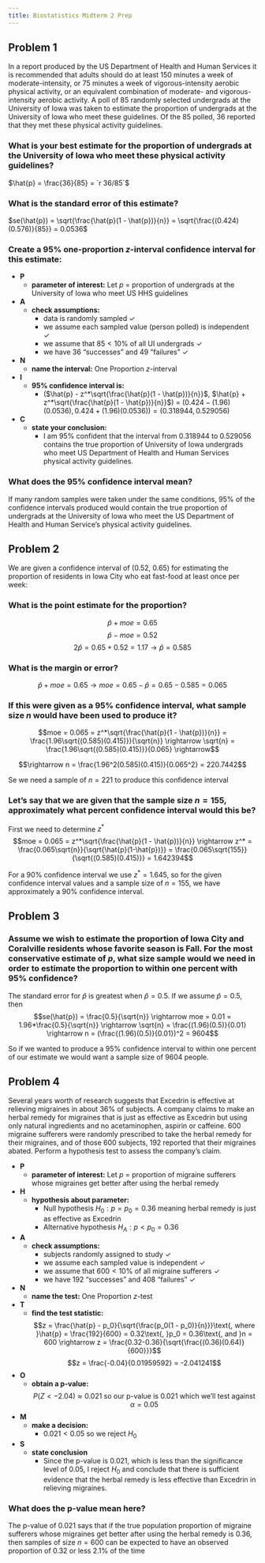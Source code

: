```yaml
---
title: Biostatistics Midterm 2 Prep
---
```


## Problem 1

In a report produced by the US Department of Health and Human Services it is recommended that adults should do at least 150 minutes a week of moderate-intensity, or 75 minutes a week of vigorous-intensity aerobic physical activity, or an equivalent combination of moderate- and vigorous-intensity aerobic activity. A poll of 85 randomly selected undergrads at the University of Iowa was taken to estimate the proportion of undergrads at the University of Iowa who meet these guidelines. Of the 85 polled, 36 reported that they met these physical activity guidelines.

### What is your best estimate for the proportion of undergrads at the University of Iowa who meet these physical activity guidelines?

$\hat{p} = \frac{36}{85} = `r 36/85`$

### What is the standard error of this estimate?

$se(\hat{p}) = \sqrt{\frac{\hat{p}(1 - \hat{p})}{n}} = \sqrt{\frac{(0.424)(0.576)}{85}} = 0.0536$ 

### Create a 95% one-proportion $z$-interval confidence interval for this estimate:

* **P**
  + **parameter of interest:** Let $p$ = proportion of undergrads at the University of Iowa who meet US HHS guidelines

* **A**
  + **check assumptions:** 
    + data is randomly sampled $\checkmark$
    + we assume each sampled value (person polled) is independent $\checkmark$
    + we assume that $85 < 10\%$ of all UI undergrads $\checkmark$
    + we have 36 "successes" and 49 "failures" $\checkmark$

* **N**
  + **name the interval:** One Proportion $z$-interval

* **I**
  + **95% confidence interval is:**
    + ($\hat{p} - z^*\sqrt{\frac{\hat{p}(1 - \hat{p})}{n}}$, $\hat{p} + z^*\sqrt{\frac{\hat{p}(1 - \hat{p})}{n}}$) = $(0.424 - (1.96)(0.0536), 0.424 + (1.96)(0.0536)) = (0.318944, 0.529056)$

* **C**
  + **state your conclusion:**
    + I am 95% confident that the interval from 0.318944 to 0.529056 contains the true proportion of University of Iowa undergrads who meet US Department of Health and Human Services physical activity guidelines.


### What does the 95% confidence interval mean?

If many random samples were taken under the same conditions, 95% of the confidence intervals produced would contain the true proportion of undergrads at the University of Iowa who meet the US Department of Health and Human Service's physical activity guidelines.



## Problem 2

We are given a confidence interval of (0.52, 0.65) for estimating the proportion of residents in Iowa City who eat fast-food at least once per week:

### What is the point estimate for the proportion?

$$\hat{p} + moe = 0.65$$
$$\hat{p} - moe = 0.52$$
$$2\hat{p} = 0.65 + 0.52 = 1.17 \rightarrow \hat{p} = 0.585$$

### What is the margin or error?

$$\hat{p} + moe = 0.65 \rightarrow moe = 0.65 - \hat{p} = 0.65 - 0.585 = 0.065$$

### If this were given as a 95% confidence interval, what sample size $n$ would have been used to produce it?

$$moe = 0.065 = z^*\sqrt{\frac{\hat{p}(1 - \hat{p})}{n}} = \frac{1.96\sqrt{(0.585)(0.415)}}{\sqrt{n}} \rightarrow \sqrt{n} = \frac{1.96\sqrt{(0.585)(0.415)}}{0.065} \rightarrow$$

$$\rightarrow n = \frac{1.96^2(0.585)(0.415)}{0.065^2} = 220.7442$$

Se we need a sample of $n = 221$ to produce this confidence interval

### Let's say that we are given that the sample size $n = 155$, approximately what percent confidence interval would this be?

First we need to determine $z^*$
$$moe = 0.065 = z^*\sqrt{\frac{\hat{p}(1 - \hat{p})}{n}} \rightarrow z^* = \frac{0.065\sqrt{n}}{\sqrt{\hat{p}(1-\hat{p})}} = \frac{0.065\sqrt{155}}{\sqrt{(0.585)(0.415)}} = 1.642394$$

For a 90% confidence interval we use $z^* = 1.645$, so for the given confidence interval values and a sample size of $n = 155$, we have approximately a 90% confidence interval.


\pagebreak


## Problem 3

### Assume we wish to estimate the proportion of Iowa City and Coralville residents whose favorite season is Fall. For the most conservative estimate of $p$, what size sample would we need in order to estimate the proportion to within one percent with 95% confidence?

The standard error for $\hat{p}$ is greatest when $\hat{p} = 0.5$. If we assume $\hat{p} = 0.5$, then $$se(\hat{p}) = \frac{0.5}{\sqrt{n}} \rightarrow moe = 0.01 = 1.96*\frac{0.5}{\sqrt{n}} \rightarrow \sqrt{n} = \frac{(1.96)(0.5)}{0.01} \rightarrow n = (\frac{(1.96)(0.5)}{0.01})^2 = 9604$$

So if we wanted to produce a 95% confidence interval to within one percent of our estimate we would want a sample size of 9604 people.


## Problem 4

Several years worth of research suggests that Excedrin is effective at relieving migraines in about 36% of subjects. A company claims to make an herbal remedy for migraines that is just as effective as Excedrin but using only natural ingredients and no acetaminophen, aspirin or caffeine. 600 migraine sufferers were randomly prescribed to take the herbal remedy for their migraines, and of those 600 subjects, 192 reported that their migraines abated. Perform a hypothesis test to assess the company's claim.

* **P**
  + **parameter of interest:** Let $p$ = proportion of migraine sufferers whose migraines get better after using the herbal remedy

* **H**
  + **hypothesis about parameter:**
    + Null hypothesis $H_0: p = p_0 = 0.36$ meaning herbal remedy is just as effective as Excedrin
    + Alternative hypothesis $H_A: p < p_0 = 0.36$
* **A**
  + **check assumptions:** 
    + subjects randomly assigned to study $\checkmark$
    + we assume each sampled value is independent $\checkmark$
    + we assume that $600 < 10\%$ of all migraine sufferers $\checkmark$
    + we have 192 "successes" and 408 "failures" $\checkmark$

* **N**
  + **name the test:** One Proportion $z$-test

* **T**
  + **find the test statistic:**
$$z = \frac{\hat{p} - p_0}{\sqrt{\frac{p_0(1 - p_0)}{n}}}\text{, where }\hat{p} = \frac{192}{600} = 0.32\text{, }p_0 = 0.36\text{, and }n = 600 \rightarrow z = \frac{0.32-0.36}{\sqrt{\frac{(0.36)(0.64)}{600}}}$$
$$z = \frac{-0.04}{0.01959592} = -2.041241$$

* **O**
  + **obtain a p-value:**
    $$P(Z < -2.04) \approx 0.021 \text{ so our p-value is 0.021 which we'll test against } \alpha = 0.05$$

* **M**
  + **make a decision:**
    + $0.021 < 0.05$ so we reject $H_0$

* **S**
  + **state conclusion**
    + Since the p-value is 0.021, which is less than the significance level of 0.05, I reject $H_0$ and conclude that there is sufficient evidence that the herbal remedy is less effective than Excedrin in relieving migraines.

### What does the p-value mean here?

The p-value of 0.021 says that if the true population proportion of migraine sufferers whose migraines get better after using the herbal remedy is 0.36, then samples of size $n = 600$ can be expected to have an observed proportion of 0.32 or less 2.1% of the time